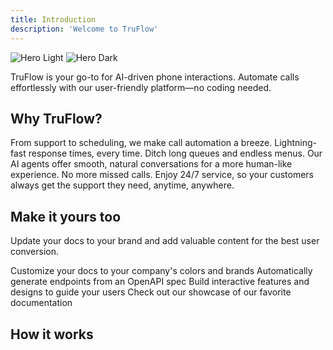 ```yaml
---
title: Introduction
description: 'Welcome to TruFlow'
---
```


<img
  className="block dark:hidden"
  src="/images/hero-light.svg"
  alt="Hero Light"
/>
<img
  className="hidden dark:block"
  src="/images/hero-dark.svg"
  alt="Hero Dark"
/>

TruFlow is your go-to for AI-driven phone interactions. Automate calls effortlessly with our user-friendly platform—no coding needed.
## Why TruFlow?
<CardGroup cols={2}>
  <Card title="Effortless Automation" icon="square-1">
    From support to scheduling, we make call automation a breeze.
  </Card>
  <Card title="Instant Responses" icon="bolt">
     Lightning-fast response times, every time.
  </Card>
  <Card title="No more Robotic Menus" icon="square-3">
    Ditch long queues and endless menus. Our AI agents offer smooth, natural conversations for a more human-like experience.
  </Card>
  <Card title="24/7 Availability:" icon="square-4">
     No more missed calls. Enjoy 24/7 service, so your customers always get the support they need, anytime, anywhere.
  </Card>
</CardGroup>

## Make it yours too

Update your docs to your brand and add valuable content for the best user conversion.

<CardGroup cols={2}>
  <Card
    title="Customize Style"
    icon="palette"
    href="https://mintlify.com/docs/settings/global"
  >
    Customize your docs to your company's colors and brands
  </Card>
  <Card
    title="Reference APIs"
    icon="code"
    href="https://mintlify.com/docs/api-playground/openapi"
  >
    Automatically generate endpoints from an OpenAPI spec
  </Card>
  <Card
    title="Add Components"
    icon="screwdriver-wrench"
    href="https://mintlify.com/docs/components/accordion"
  >
    Build interactive features and designs to guide your users
  </Card>
  <Card
    title="Get Inspiration"
    icon="stars"
    href="https://mintlify.com/customers"
  >
    Check out our showcase of our favorite documentation
  </Card>
</CardGroup>

## How it works
